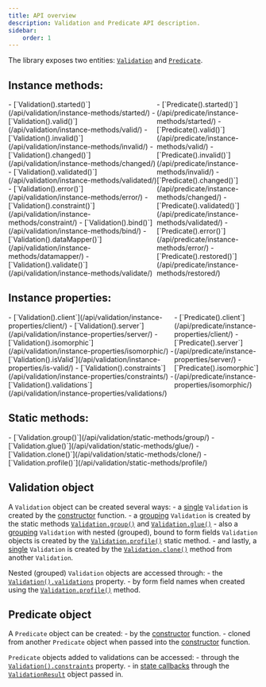 ```yaml
---
title: API overview
description: Validation and Predicate API description.
sidebar:
    order: 1
---
```


The library exposes two entities: [`Validation`](/api/validation/constructor/) and [`Predicate`](/api/predicate/constructor/).

## Instance methods:

<div style="display: flex">
<span>
- [`Validation().started()`](/api/validation/instance-methods/started/)
- [`Validation().valid()`](/api/validation/instance-methods/valid/)
- [`Validation().invalid()`](/api/validation/instance-methods/invalid/)
- [`Validation().changed()`](/api/validation/instance-methods/changed/)
- [`Validation().validated()`](/api/validation/instance-methods/validated/)
- [`Validation().error()`](/api/validation/instance-methods/error/)
- [`Validation().constraint()`](/api/validation/instance-methods/constraint/)
- [`Validation().bind()`](/api/validation/instance-methods/bind/)
- [`Validation().dataMapper()`](/api/validation/instance-methods/datamapper/)
- [`Validation().validate()`](/api/validation/instance-methods/validate/)
</span>
<span>
- [`Predicate().started()`](/api/predicate/instance-methods/started/)
- [`Predicate().valid()`](/api/predicate/instance-methods/valid/)
- [`Predicate().invalid()`](/api/predicate/instance-methods/invalid/)
- [`Predicate().changed()`](/api/predicate/instance-methods/changed/)
- [`Predicate().validated()`](/api/predicate/instance-methods/validated/)
- [`Predicate().error()`](/api/predicate/instance-methods/error/)
- [`Predicate().restored()`](/api/predicate/instance-methods/restored/)
</span>
</div>

## Instance properties:

<div style="display: flex">
<span>
- [`Validation().client`](/api/validation/instance-properties/client/)
- [`Validation().server`](/api/validation/instance-properties/server/)
- [`Validation().isomorphic`](/api/validation/instance-properties/isomorphic/)
- [`Validation().isValid`](/api/validation/instance-properties/is-valid/)
- [`Validation().constraints`](/api/validation/instance-properties/constraints/)
- [`Validation().validations`](/api/validation/instance-properties/validations/)
</span>
<span>
- [`Predicate().client`](/api/predicate/instance-properties/client/)
- [`Predicate().server`](/api/predicate/instance-properties/server/)
- [`Predicate().isomorphic`](/api/predicate/instance-properties/isomorphic/)
</span>
</div>

## Static methods:

<div style="display: flex">
<span>
- [`Validation.group()`](/api/validation/static-methods/group/)
- [`Validation.glue()`](/api/validation/static-methods/glue/)
- [`Validation.clone()`](/api/validation/static-methods/clone/)
- [`Validation.profile()`](/api/validation/static-methods/profile/)
</span>
</div>

## Validation object

A `Validation` object can be created several ways:
    - a [single](/concept/single-validation/) `Validation` is created by the [constructor](/api/validation/constructor/) function.
    - a [grouping](/concept/grouping-validations/) `Validation` is created by the static methods [`Validation.group()`](/api/validation/static-methods/group/) and [`Validation.glue()`](/api/validation/static-methods/glue/)
    - also a [grouping](/concept/grouping-validations/) `Validation` with nested (grouped), bound to form fields `Validation` objects is created by the [`Validation.profile()`](/api/validation/static-methods/profile/) static method.
    - and lastly, a [single](/concept/single-validation/) `Validation` is created by the [`Validation.clone()`](/api/validation/static-methods/clone/) method from another `Validation`.

Nested (grouped) `Validation` objects are accessed through: 
    - the [`Validation().validations`](/api/validation/instance-properties/validations/) property.
    - by form field names when created using the [`Validation.profile()`](/api/validation/static-methods/profile/) method.

## Predicate object

A `Predicate` object can be created:
    - by the [constructor](/api/predicate/constructor/) function.
    - cloned from another `Predicate` object when passed into the [constructor](/api/predicate/constructor/#cloning-a-predicate) function.

`Predicate` objects added to validations can be accessed:
    - through the [`Validation().constraints`](/api/validation/instance-properties/constraints/) property.
    - in [state callbacks](/concept/state-callbacks/) through the [`ValidationResult`](/api/validation-result/) object passed in.
